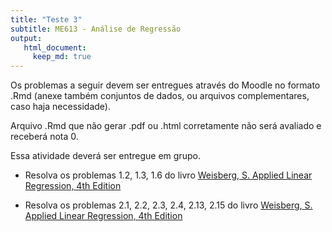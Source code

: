 ```yaml
---
title: "Teste 3"
subtitle: ME613 - Análise de Regressão
output: 
   html_document:
     keep_md: true
---
```



Os problemas a seguir devem ser entregues através do Moodle no formato .Rmd (anexe também conjuntos de dados, ou arquivos complementares, caso haja necessidade).

Arquivo .Rmd que não gerar .pdf ou .html corretamente não será avaliado e receberá nota 0.

Essa atividade deverá ser entregue em grupo.


* Resolva os problemas 1.2, 1.3, 1.6 do livro [Weisberg, S. Applied Linear Regression, 4th Edition](http://site.ebrary.com/lib/unicamp/reader.action?docID=10867127&ppg=37)

* Resolva os problemas 2.1, 2.2, 2.3, 2.4, 2.13, 2.15 do livro [Weisberg, S. Applied Linear Regression, 4th Edition](http://site.ebrary.com/lib/unicamp/reader.action?docID=10867127&ppg=58)


